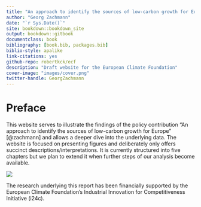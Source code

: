 ```yaml
--- 
title: "An approach to identify the sources of low-carbon growth for Europe"
author: "Georg Zachmann"
date: "`r Sys.Date()`"
site: bookdown::bookdown_site
output: bookdown::gitbook
documentclass: book
bibliography: [book.bib, packages.bib]
biblio-style: apalike
link-citations: yes
github-repo: robertkck/ecf
description: "Draft website for the European Climate Foundation"
cover-image: "images/cover.png"
twitter-handle: GeorgZachmann
---
```



# Preface {-}

This website serves to illustrate the findings of the policy contribution "An approach to identify the sources of low-carbon growth for Europe" [@zachmann] and allows a deeper dive into the underlying data.  The website is focused on presenting figures and deliberately only offers succinct descriptions/interpretations. It is currently structured into five chapters but we plan to extend it when further steps of our analysis become available.


![](images/cover.png)

The research underlying this report has been financially supported by the European Climate Foundation’s Industrial Innovation for Competitiveness Initiative (i24c).


